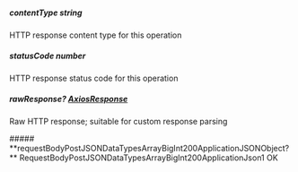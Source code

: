 
##### **contentType** string
HTTP response content type for this operation

##### **statusCode** number
HTTP response status code for this operation

##### **rawResponse?** [AxiosResponse](https://axios-http.com/docs/res_schema)
Raw HTTP response; suitable for custom response parsing

<Collapsible>
    ##### **requestBodyPostJSONDataTypesArrayBigInt200ApplicationJSONObject?** RequestBodyPostJSONDataTypesArrayBigInt200ApplicationJson1
    OK
    <Collapsible.Break/>
    <RequestBodyPostJSONDataTypesArrayBigInt200ApplicationJson1/>
</Collapsible>

